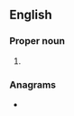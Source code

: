 {{also|etsi|ét-sì}}
==English==

===Proper noun===
{{en-proper noun}}

# {{lb|en|telecommunication}} {{initialism of|[[European]] [[telecommunication|Telecommunication]] [[standard|Standards]] [[institute|Institute]]|lang=en}}

===Anagrams===
* {{anagrams|en|a=eist|EITs|Esti|ITEs|SETI|site|ties}}